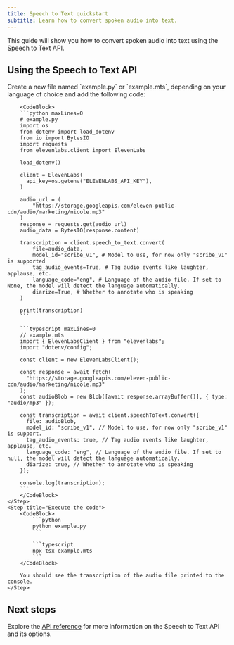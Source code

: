 ```yaml
---
title: Speech to Text quickstart
subtitle: Learn how to convert spoken audio into text.
---
```


This guide will show you how to convert spoken audio into text using the Speech to Text API.

## Using the Speech to Text API

<Steps>
    <Step title="Create an API key">
        <Markdown src="/snippets/quickstart-api-key.mdx" />
    </Step>
    <Step title="Install the SDK">
        <Markdown src="/snippets/quickstart-install-sdk.mdx" />
    </Step>
    <Step title="Make the API request">
        Create a new file named `example.py` or `example.mts`, depending on your language of choice and add the following code:

        <CodeBlock>
        ```python maxLines=0
        # example.py
        import os
        from dotenv import load_dotenv
        from io import BytesIO
        import requests
        from elevenlabs.client import ElevenLabs

        load_dotenv()

        client = ElevenLabs(
          api_key=os.getenv("ELEVENLABS_API_KEY"),
        )

        audio_url = (
            "https://storage.googleapis.com/eleven-public-cdn/audio/marketing/nicole.mp3"
        )
        response = requests.get(audio_url)
        audio_data = BytesIO(response.content)

        transcription = client.speech_to_text.convert(
            file=audio_data,
            model_id="scribe_v1", # Model to use, for now only "scribe_v1" is supported
            tag_audio_events=True, # Tag audio events like laughter, applause, etc.
            language_code="eng", # Language of the audio file. If set to None, the model will detect the language automatically.
            diarize=True, # Whether to annotate who is speaking
        )

        print(transcription)
        ```

        ```typescript maxLines=0
        // example.mts
        import { ElevenLabsClient } from "elevenlabs";
        import "dotenv/config";

        const client = new ElevenLabsClient();

        const response = await fetch(
          "https://storage.googleapis.com/eleven-public-cdn/audio/marketing/nicole.mp3"
        );
        const audioBlob = new Blob([await response.arrayBuffer()], { type: "audio/mp3" });

        const transcription = await client.speechToText.convert({
          file: audioBlob,
          model_id: "scribe_v1", // Model to use, for now only "scribe_v1" is support.
          tag_audio_events: true, // Tag audio events like laughter, applause, etc.
          language_code: "eng", // Language of the audio file. If set to null, the model will detect the language automatically.
          diarize: true, // Whether to annotate who is speaking
        });

        console.log(transcription);
        ```
        </CodeBlock>
    </Step>
    <Step title="Execute the code">
        <CodeBlock>
            ```python
            python example.py
            ```

            ```typescript
            npx tsx example.mts
            ```
        </CodeBlock>

        You should see the transcription of the audio file printed to the console.
    </Step>
</Steps>

## Next steps

Explore the [API reference](/docs/api-reference/speech-to-text/convert) for more information on the Speech to Text API and its options.